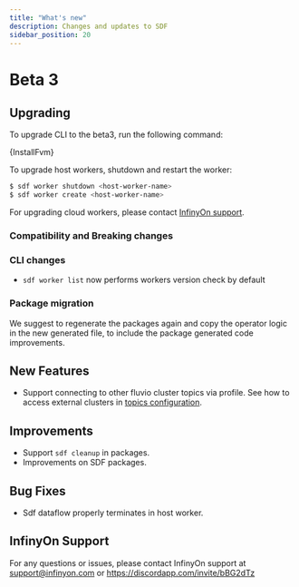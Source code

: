 ```yaml
---
title: "What's new"
description: Changes and updates to SDF
sidebar_position: 20
---
```



# Beta 3

## Upgrading 

To upgrade CLI to the beta3, run the following command:

<CodeBlock language="bash">{InstallFvm}</CodeBlock>

To upgrade host workers, shutdown and restart the worker:

```bash
$ sdf worker shutdown <host-worker-name>
$ sdf worker create <host-worker-name>
```

For upgrading cloud workers, please contact [InfinyOn support](#infinyon-support).

### Compatibility and Breaking changes


### CLI changes
- `sdf worker list` now performs workers version check by default

### Package migration

We suggest to regenerate the packages again and copy the operator logic in the new generated file, to include the package generated code improvements.

## New Features

- Support connecting to other fluvio cluster topics via profile. See how to access external clusters in [topics configuration].

## Improvements
- Support `sdf cleanup` in packages.
- Improvements on SDF packages.

## Bug Fixes
- Sdf dataflow properly terminates in host worker.

## InfinyOn Support

For any questions or issues, please contact InfinyOn support at support@infinyon.com  or https://discordapp.com/invite/bBG2dTz


[deployment]: deployment.mdx
[topics configuration]: concepts/dataflow-yaml.mdx#topics
